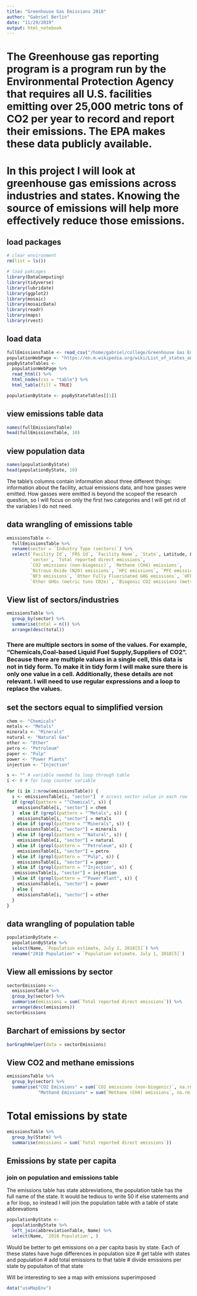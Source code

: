 ```yaml
---
title: "Greenhouse Gas Emissions 2018"
author: "Gabriel Berlin"
date: "11/29/2019"
output: html_notebook
---
```


# The Greenhouse gas reporting program is a program run by the Environmental Protection Agency that requires all U.S. facilities emitting over 25,000 metric tons of CO2 per year to record and report their emissions. The EPA makes these data publicly available. 
# In this project I will look at greenhouse gas emissions across industries and states. Knowing the source of emissions will help more effectively reduce those emissions. 

## load packages
```r
# clear environment
rm(list = ls()) 

# load pakcages
library(DataComputing)
library(tidyverse)
library(lubridate)
library(ggplot2)
library(mosaic)
library(mosaicData)
library(readr)
library(maps)
library(rvest)
```

## load data
```r
fullEmissionsTable <- read_csv("/home/gabriel/college/Greenhouse Gas Emissions 2018/direct_emitters.csv", skip = 3)z
populationWebPage <- "https://en.m.wikipedia.org/wiki/List_of_states_and_territories_of_the_United_States_by_population"
popByStateTables <-
  populationWebPage %>%
  read_html() %>%
  html_nodes(css = "table") %>%
  html_table(fill = TRUE)

populationByState <- popByStateTables[[1]]
```

## view emissions table data
```r
names(fullEmissionsTable)
head(fullEmissionsTable, 10)
```

## view population data
```r
names(populationByState)
head(populationByState, 10)
```



The table's columns contain information about three different things: information about the facility, actual emissions data, and how gasses were emitted. How gasses were emitted is beyond the scopeof  the research question, so I will focus on only the first two categories and I will get rid of the variables I do not need. 

## data wrangling of emissions table
```r
emissionsTable <- 
  fullEmissionsTable %>%
  rename(sector = `Industry Type (sectors)`) %>%
  select(`Facility Id`, `FRS Id`, `Facility Name`, `State`, Latitude, Longitude, 
         `sector`, `Total reported direct emissions`, 
         `CO2 emissions (non-biogenic)`, `Methane (CH4) emissions`, 
         `Nitrous Oxide (N2O) emissions`, `HFC emissions`, `PFC emissions`, `SF6 emissions`,
         `NF3 emissions`, `Other Fully Fluorinated GHG emissions`, `HFE emissions`,
         `Other GHGs (metric tons CO2e)`, `Biogenic CO2 emissions (metric tons)`)
```

## View list of sectors/industries
```r
emissionsTable %>%
  group_by(sector) %>%
  summarise(total = n()) %>%
  arrange(desc(total))
```

### There are multiple sectors in some of the values. For example, "Chemicals,Coal-based Liquid Fuel Supply,Suppliers of CO2". Because there are multiple values in a single cell, this data is not in tidy form. To make it in tidy form I will make sure there is only one value in a cell. Additionally, these details are not relevant. I will need to use regular expressions and a loop to replace the values.

## set the sectors equal to simplified version
```r
chem <- "Chemicals"
metals <- "Metals"
minerals <- "Minerals"
natural <- "Natural Gas"
other <- "Other"
petro <- "Petroleum"
paper <- "Pulp"
power <- "Power Plants"
injection <- "Injection"

s <- "" # variable needed to loop through table
i <- 0 # for loop counter variable

for (i in 1:nrow(emissionsTable)) {
  s <- emissionsTable[i, "sector"]  # access sector value in each row
  if (grepl(pattern = "^Chemical", s)) {
    emissionsTable[i, "sector"] = chem
  }  else if (grepl(pattern = "^Metals", s)) {
    emissionsTable[i, "sector"] = metals
  } else if (grepl(pattern = "^Minerals", s)) {
    emissionsTable[i, "sector"] = minerals
  } else if (grepl(pattern = "^Natural", s)) {
    emissionsTable[i, "sector"] = natural
  } else if (grepl(pattern = "^Petroleum", s)) {
    emissionsTable[i, "sector"] = petro
  } else if (grepl(pattern = "^Pulp", s)) {
    emissionsTable[i, "sector"] = paper
  } else if (grepl(pattern = "^Injection", s)) {
   emissionsTable[i, "sector"] = injection
  } else if (grepl(pattern = "^Power Plant", s)) {
    emissionsTable[i, "sector"] = power
  } else {
    emissionsTable[i, "sector"] = other
  }
}
```

## data wrangling of population table
```r
populationByState <-
  populationByState %>%
  select(Name, `Population estimate, July 1, 2018[5]`) %>%
  rename("2018 Population" = `Population estimate, July 1, 2018[5]`)
```

## View all emissions by sector
```r
sectorEmissions <-
  emissionsTable %>%
  group_by(sector) %>%
  summarise(emissions = sum(`Total reported direct emissions`)) %>%
  arrange(desc(emissions))
sectorEmissions
```

## Barchart of emissions by sector
```r
barGraphHelper(data = sectorEmissions)
```

## View CO2 and methane emissions 
```r
emissionsTable %>%
  group_by(sector) %>%
  summarise("CO2 Emissions" = sum(`CO2 emissions (non-biogenic)`, na.rm = TRUE),
            "Methand Emissions" = sum(`Methane (CH4) emissions`, na.rm = TRUE))
```

# Total emissions by state
```r
emissionsTable %>%
  group_by(State) %>%
  summarise(emissions = sum(`Total reported direct emissions`))
```

## Emissions by state per capita
### join on population and emissions table
The emissions table has state abbreviations, the population table has the full name of the state. It would be tedious to write 50 if else statements and a for loop, so instead I will join the population table with a table of state abbrevations

```r
populationByState <-
  populationByState %>%
  left_join(abbreviationTable, Name) %>%
  select(Name, `2018 Population`, )
```


Would be better to get emissions on a per capita basis by state. Each of these states have huge differences in population size
# get table with states and population
# add total emissions to that table
# divide emissions per state by populaiton of that state

Will be interesting to see a map with emissions superimposed
```r
data("usaMapEnv")
```

